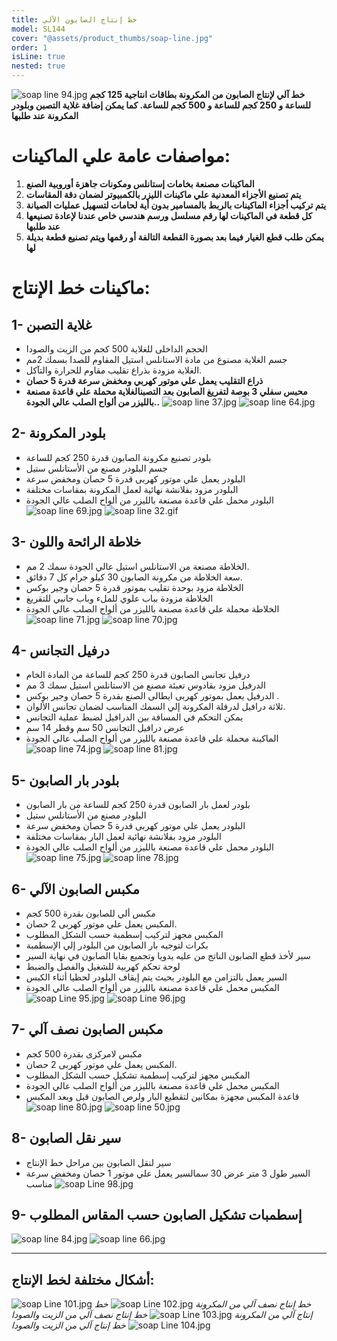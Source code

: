 ```yaml
---
title: خط إنتاج الصابون الآلي
model: SL144
cover: "@assets/product_thumbs/soap-line.jpg"
order: 1
isLine: true
nested: true
---
```



<ProductTabs />

![soap line 94.jpg](@assets/article_images/soap-line/soap-line-94.jpg)
**خط آلي لإنتاج الصابون من المكرونة بطاقات انتاجية 125 كجم للساعة و 250 كجم للساعة و 500 كجم للساعة. كما يمكن إضافة غلاية التصبن وبلودر المكرونة عند طلبها**

# **مواصفات عامة علي الماكينات:**

1. **الماكينات مصنعة بخامات إستانلس ومكونات جاهزة أوروبية الصنع**
2. **يتم تصنيع الأجزاء المعدنية علي ماكينات الليزر بالكمبيوتر لضمان دقة المقاسات**
3. **يتم تركيب أجزاء الماكينات بالربط بالمسامير بدون أية لحامات لتسهيل عمليات الصيانة**
4. **كل قطعة في الماكينات لها رقم مسلسل ورسم هندسي خاص عندنا لإعادة تصنيعها عند طلبها**
5. **يمكن طلب قطع الغيار فيما بعد بصورة القطعة التالفة أو رقمها ويتم تصنيع قطعة بديلة لها**

# **ماكينات خط الإنتاج:**

## **1- غلاية التصبن**

-   الحجم الداخلى للغلاية 500 كجم من الزيت والصودا
-   جسم الغلاية مصنوع من مادة الاستانلس استيل المقاوم للصدا بسمك 2مم
-   الغلاية مزودة بذراع تقليب مقاوم للحرارة والتآكل.
-   **ذراع التقليب يعمل علي موتور كهربي ومخفض سرعة قدرة 5 حصان**
-   **محبس سفلي 3 بوصة لتفريغ الصابون بعد التصبنالغلاية محملة علي قاعدة مصنعة بالليزر من ألواح الصلب عالي الجودة..**
    ![soap line 37.jpg](@assets/article_images/soap-line/soap-line-37.jpg)
    ![soap line 64.jpg](@assets/article_images/soap-line/soap-line-64.jpg)

## **2- بلودر المكرونة**

-   بلودر تصنيع مكرونة الصابون قدرة 250 كجم للساعة
-   جسم البلودر مصنع من الأستانلس ستيل
-   البلودر يعمل علي موتور كهربى قدرة 5 حصان ومخفض سرعة
-   البلودر مزود بفلانشة نهائية لعمل المكرونة بمقاسات مختلفة
-   البلودر محمل علي قاعدة مصنعة بالليزر من ألواح الصلب عالي الجودة
    ![soap line 69.jpg](@assets/article_images/soap-line/soap-line-69.jpg)
    ![soap line 32.gif](@assets/article_images/soap-line/soap-line-32.gif)

## **3- خلاطة الرائحة واللون**

-   الخلاطة مصنعة من الاستانلس استيل عالي الجودة سمك 2 مم.
-   سعة الخلاطة من مكرونة الصابون 30 كيلو جرام كل 7 دقائق.
-   الخلاطة مزود بوحدة تقليب بموتور قدرة 5 حصان وجير بوكس
-   الخلاطة مزودة بباب علوي للملء وباب جانبي للتقريغ
-   الخلاطة محملة علي قاعدة مصنعة بالليزر من ألواح الصلب عالي الجودة
    ![soap line 71.jpg](@assets/article_images/soap-line/soap-line-71.jpg)
    ![soap line 70.jpg](@assets/article_images/soap-line/soap-line-70.jpg)

## **4- درفيل التجانس**

-   درفيل تجانس الصابون قدرة 250 كجم للساعة من المادة الخام
-   الدرفيل مزود بقادوس تعبئة مصنع من الاستانلس استيل سمك 3 مم
-   الدرفيل يعمل بموتور كهربى ايطالى الصنع بقدرة 5 حصان وجير بوكس .
-   ثلاثة درافيل لدرفلة المكرونة إلي السمك المناسب لضمان تجانس الألوان.
-   يمكن التحكم في المسافة بين الدرافيل لضبط عملية التجانس
-   عرض درافيل التجانس 50 سم وقطر 14 سم
-   الماكينة محملة علي قاعدة مصنعة بالليزر من ألواح الصلب عالي الجودة
    ![soap line 74.jpg](@assets/article_images/soap-line/soap-line-74.jpg)
    ![soap line 81.jpg](@assets/article_images/soap-line/soap-line-81.jpg)

## **5- بلودر بار الصابون**

-   بلودر لعمل بار الصابون قدرة 250 كجم للساعة من بار الصابون
-   البلودر مصنع من الأستانلس ستيل
-   البلودر يعمل علي موتور كهربى قدرة 5 حصان ومخفض سرعة
-   البلودر مزود بفلانشة نهائية لعمل البار بمقاسات مختلفة
-   البلودر محمل علي قاعدة مصنعة بالليزر من ألواح الصلب عالي الجودة
    ![soap line 75.jpg](@assets/article_images/soap-line/soap-line-75.jpg)
    ![soap line 78.jpg](@assets/article_images/soap-line/soap-line-78.jpg)

## **6- مكبس الصابون الآلي**

-   مكبس ألي للصابون بقدرة 500 كجم
-   المكبس يعمل علي موتور كهربى 2 حصان.
-   المكبس مجهز لتركيب إسطمبة حسب الشكل المطلوب
-   بكرات لتوجيه بار الصابون من البلودر إلي الإسطمبة
-   سير لأخذ قطع الصابون الناتج من عليه يدويا وتجميع بقايا الصابون في نهاية السير
-   لوحة تحكم كهربية للشغيل والفصل والضبط
-   السير يعمل بالتزامن مع البلودر بحيث يتم إيقاف البلودر لحظيا أثناء الكبس
-   المكبس محمل علي قاعدة مصنعة بالليزر من ألواح الصلب عالي الجودة
    ![soap Line 95.jpg](@assets/article_images/soap-line/soap-line-95.jpg)
    ![soap Line 96.jpg](@assets/article_images/soap-line/soap-line-96.jpg)

## **7- مكبس الصابون نصف آلي**

-   مكبس لامركزى بقدرة 500 كجم
-   المكبس يعمل علي موتور كهربى 2 حصان.
-   المكبس مجهز لتركيب إسطمبة تشكيل حسب الشكل المطلوب
-   المكبس محمل علي قاعدة مصنعة بالليزر من ألواح الصلب عالي الجودة
-   قاعدة المكبس مجهزة بمكانين لتقطيع البار ولرص الصابون قبل وبعد المكبس
    ![soap line 80.jpg](@assets/article_images/soap-line/soap-line-80.jpg)
    ![soap line 50.jpg](@assets/article_images/soap-line/soap-line-50.jpg)

## **8- سير نقل الصابون**

-   سير لنقل الصابون بين مراحل خط الإنتاج
-   السير طول 3 متر عرض 30 سمالسير يعمل علي موتور 1 حصان ومخفض سرعة مناسب
    ![soap Line 98.jpg](@assets/article_images/soap-line/soap-line-98.jpg)

## 9- إسطمبات تشكيل الصابون حسب المقاس المطلوب

![soap line 84.jpg](@assets/article_images/soap-line/soap-line-84.jpg)
![soap line 66.jpg](@assets/article_images/soap-line/soap-line-66.jpg)

---

## **أشكال مختلفة لخط الإنتاج:**

![soap Line 101.jpg](@assets/article_images/soap-line/soap-line-101.jpg)
_خط إنتاج نصف آلي من المكرونة_
![soap Line 102.jpg](@assets/article_images/soap-line/soap-line-102.jpg)
_خط إنتاج آلي من المكرونة_
![soap Line 103.jpg](@assets/article_images/soap-line/soap-line-103.jpg)
_خط إنتاج نصف آلي من الزيت والصودا_
![soap Line 104.jpg](@assets/article_images/soap-line/soap-line-104.jpg)
_خط إنتاج آلي من الزيت والصودا_
